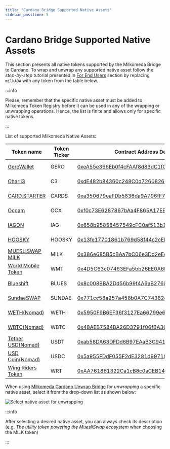 ```yaml
---
title: "Cardano Bridge Supported Native Assets"
sidebar_position: 5
---
```


# Cardano Bridge Supported Native Assets

This section presents all native tokens supported by the Milkomeda Bridge to Cardano. To wrap and unwrap any supported native asset follow the _step-by-step_ tutorial presented in [For End Users](./) section by replacing `milkADA` with any token from the table below.

:::info

Please, remember that the specific native asset must be added to Milkomeda Token Registry before it can be used in any of the wrapping or unwrapping operations. Hence, the list is finite and allows only for specific native tokens.

:::

List of supported Milkomeda Native Assets:

| Token name                                          | Token Ticker | Contract Address Details                                                                                                                                            | Token Type |
| --------------------------------------------------- | ------------ | ------------------------------------------------------------------------------------------------------------------------------------------------------------------- | ---------- |
| [GeroWallet](https://gerowallet.io/)                | GERO         | [0xeA55e366Eb0f4cFAAf8d83dC1fC7286F11b5b1cb](https://explorer-mainnet-cardano-evm.c1.milkomeda.com/address/0xeA55e366Eb0f4cFAAf8d83dC1fC7286F11b5b1cb/transactions) | ERC-20     |
| [Charli3](https://charli3.io/)                      | C3           | [0xdE482b84360c248C0d7260826a8B06a5A837235d](https://explorer-mainnet-cardano-evm.c1.milkomeda.com/address/0xdE482b84360c248C0d7260826a8B06a5A837235d/transactions) | ERC-20     |
| [CARD.STARTER](https://www.cardstarter.io/)         | CARDS        | [0xa350679eaFDb5836da9A796fF721a1fd8415c75F](https://explorer-mainnet-cardano-evm.c1.milkomeda.com/address/0xa350679eaFDb5836da9A796fF721a1fd8415c75F/transactions) | ERC-20     |
| [Occam](https://occam.fi/)                          | OCX          | [0xf0c73E6287867bAa4F865A17EE711ec989c78AC0](https://explorer-mainnet-cardano-evm.c1.milkomeda.com/address/0xf0c73E6287867bAa4F865A17EE711ec989c78AC0/transactions) | ERC-20     |
| [IAGON](https://iagon.com/)                         | IAG          | [0x658b95858457549cFC0af513b1b902aB0F6E6946](https://explorer-mainnet-cardano-evm.c1.milkomeda.com/address/0x658b95858457549cFC0af513b1b902aB0F6E6946/transactions) | ERC-20     |
| [HOOSKY](https://hosky.io/)                         | HOOSKY       | [0x13fe17701861b769d58f44c2cEBd918886d3D205](https://explorer-mainnet-cardano-evm.c1.milkomeda.com/address/0x13fe17701861b769d58f44c2cEBd918886d3D205/transactions) | ERC-20     |
| [MUESLISWAP MILK](https://muesliswap.com/)          | MILK         | [0x386e685B5cBAa7bC06e3Dd2eEcDC56105076e4Fa](https://explorer-mainnet-cardano-evm.c1.milkomeda.com/address/0x386e685B5cBAa7bC06e3Dd2eEcDC56105076e4Fa/transactions) | ERC-20     |
| [World Mobile Token](https://worldmobiletoken.com/) | WMT          | [0x4D5C63c07463EFa5bb26EE0A6D8C39dd0e3DaBD9](https://explorer-mainnet-cardano-evm.c1.milkomeda.com/address/0x4D5C63c07463EFa5bb26EE0A6D8C39dd0e3DaBD9/transactions) | ERC-20     |
| [Blueshift](https://blueshift.fi/)                  | BLUES        | [0x8c008BBA2Dd56b99f4A6aB276bE3a478cB075F0C](https://explorer-mainnet-cardano-evm.c1.milkomeda.com/address/0x8c008BBA2Dd56b99f4A6aB276bE3a478cB075F0C/transactions) | ERC-20     |
| [SundaeSWAP](https://sundaeswap.finance/)           | SUNDAE       | [0x771cc58a257a458b0A7C74382eA1C4EF856B80a8](https://explorer-mainnet-cardano-evm.c1.milkomeda.com/address/0x771cc58a257a458b0A7C74382eA1C4EF856B80a8/transactions) | ERC-20     |
| [WETH(Nomad)](https://app.nomad.xyz/)               | WETH         | [0x5950F9B6EF36f3127Ea66799e64D0ea1f5fdb9D1](https://explorer-mainnet-cardano-evm.c1.milkomeda.com/address/0x5950F9B6EF36f3127Ea66799e64D0ea1f5fdb9D1/transactions) | ERC-20     |
| [WBTC(Nomad)](https://app.nomad.xyz/)               | WBTC         | [0x48AEB7584BA26D3791f06fBA360dB435B3d7A174](https://explorer-mainnet-cardano-evm.c1.milkomeda.com/address/0x48AEB7584BA26D3791f06fBA360dB435B3d7A174/transactions) | ERC-20     |
| [Tether USD(Nomad)](https://app.nomad.xyz/)         | USDT         | [0xab58DA63DFDd6B97EAaB3C94165Ef6f43d951fb2](https://explorer-mainnet-cardano-evm.c1.milkomeda.com/address/0xab58DA63DFDd6B97EAaB3C94165Ef6f43d951fb2/transactions) | ERC-20     |
| [USD Coin(Nomad)](https://app.nomad.xyz/)           | USDC         | [0x5a955FDdF055F2dE3281d99718f5f1531744B102](https://explorer-mainnet-cardano-evm.c1.milkomeda.com/address/0x5a955FDdF055F2dE3281d99718f5f1531744B102/transactions) | ERC-20     |
| [Wing Riders Token](https://www.wingriders.com/)    | WRT          | [0xAA761861322Ca1cB8c0aCEB1471B3B5AF81de5A6](https://explorer-mainnet-cardano-evm.c1.milkomeda.com/address/0xAA761861322Ca1cB8c0aCEB1471B3B5AF81de5A6/transactions) | ERC-20     |

When using [Milkomeda Cardano Unwrap Bridge](https://cardano-bridge.milkomeda.com/bridge) for _unwrapping_ a specific native asset, select it from the drop-down list as shown below:

<img className="img-full" src="/img/select-asset-unwrapping.png" alt="Select native asset for unwrapping" />

:::info

After selecting a desired native asset, you can always check its description (e.g. _The utility token powering the
MuesliSwap ecosystem_ when choosing the MILK token)

:::
